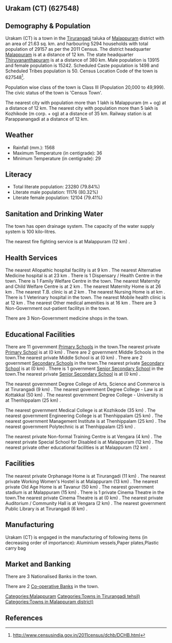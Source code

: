 {{Infobox settlement
| name=Urakam (CT)
| native_name=
| native_name_lang=
| other_name=
| nickname=
| settlement_type=Town
| image_skyline=
| image_alt=
| image_caption=
| pushpin_map=India Kerala
| pushpin_label_position=right
| pushpin_map_alt=
| pushpin_map_caption=Location in Kerala, India
| latd=
| latm=
| lats=
| latNS=
| longd=
| longm=
| longs=
| longEW=
| coordinates_display=inline,title
| subdivision_type=Country
| subdivision_name={{flag|India}}
| subdivision_type1=[[States and territories of India|State]]
| subdivision_name1=Kerala 
| subdivision_type2=[[List of districts of India|District]]
| subdivision_name2=Malappuram
| subdivision_type3=Tahsil
| subdivision_name3=Tirurangadi
| website=
| established_title=<!-- Established -->
| established_date=
| founder=
| named_for=
| government_type=
| governing_body=
| unit_pref=Metric
| area_footnotes=
| area_rank=
| area_total_km2=21.63
| elevation_footnotes=
| elevation_m=
| population_total=29157
| population_as_of=2011
| population_rank=
| population_density_km2=1347
| population_demonym=
| population_footnotes=
| demographics_type1=Languages=
| demographics1_title1=Official=
| demographics1_info1=[[Malayalam language|Malayalam]]
| timezone1=[[Indian Standard Time|IST]]
| utc_offset1==+5:30
| postal_code_type=[[Postal Index Number|PIN]]
| postal_code=
| area_code_type=Telephone code
| area_code=
| registration_plate=
| blank1_name_sec1=Nearest city
| blank1_info_sec1=[[Malappuram (m + og)]]
| blank2_name_sec1=[[Human sex ratio|Sex ratio]]
| blank2_info_sec1=1095
| blank3_name_sec1=Literacy
| blank3_info_sec1=79.84%
| blank1_name_sec2=[[2011 Census of India|2011 census]] code
| blank1_info_sec2=627548
| footnotes=
}}

== Urakam (CT) (627548) ==

== Demography & Population ==

Urakam (CT) is a town in the [[Tirurangadi]] taluka of [[Malappuram]] district with an area of 21.63 sq. km. and harbouring 5294 households with total population of 29157 as per the 2011 Census. The district headquarter [[Malappuram]] is at a distance of 12 km. The state headquarter [[Thiruvananthapuram]] is at a distance of 380 km. Male population is 13915 and female population is 15242. Scheduled Caste population is 1498 and Scheduled Tribes population is 50. Census Location Code of the town is 627548<ref>http://www.censusindia.gov.in/2011census/dchb/DCHB.html</ref>.

Population wise class of the town is Class III (Population 20,000 to 49,999).
The civic status of the town is 'Census Town'.

The nearest city with population more than 1 lakh is Malappuram (m + og) at a distance of 12 km. The nearest city with population more than 5 lakh is Kozhikode (m corp. + og) at a distance of 35 km. Railway station is at Parappanangadi at a distance of 12 km.


== Weather ==  
* Rainfall (mm.): 1568 
* Maximum Temperature (in centigrade): 36
* Minimum Temperature (in centigrade): 29


== Literacy ==  
* Total literate population: 23280 (79.84%)
* Literate male population: 11176 (80.32%)
* Literate female population: 12104 (79.41%)


== Sanitation and Drinking Water ==  
The town has open drainage system.
The capacity of the water supply system is 100 kilo-litres.

The nearest fire fighting service is at Malappuram (12 km) .


== Health Services ==
The nearest Allopathic hospital facility is at 9 km .
The nearest Alternative Medicine hospital is at 23 km .
There is 1 Dispensary / Health Centre in the town.
There is 1 Family Welfare Centre in the town.
The nearest Maternity and Child Welfare Centre is at 2 km .
The nearest Maternity Home is at 26 km .
The nearest T.B. clinic is at 2 km .
The nearest Nursing Home is at  km .
There is 1 Veterinary hospital in the town.
The nearest Mobile health clinic is at 12 km .
The nearest Other medical amenities is at 16 km .
There are 3 Non-Government out-patient facilitys in the town.


There are 3 Non-Government medicine shops in the town.


== Educational Facilities ==
There are 11 government [[Primary School]]s in the town.The nearest private [[Primary School]] is at  (0 km) .
There are 2 government Middle Schools in the town.The nearest private Middle School is at  (0 km) .
There are 2 government [[Secondary School]]s in the town.The nearest private [[Secondary School]] is at  (0 km) .
There is 1 government [[Senior Secondary School]] in the town.The nearest private [[Senior Secondary School]] is at  (0 km) .
 
 
 
 
 
The nearest government Degree College of Arts, Science and Commerce is at Tirurangadi (9 km) .
The nearest government Degree College - Law is at Kottakkal  (50 km) .
The nearest government Degree College - University is at Thenhippalam (25 km) .
 
The nearest government Medical College is at Kozhikode (35 km) .
The nearest government Engineering College is at Thenhippalam (25 km) .
The nearest government Management Institute is at Thenhippalam (25 km) .
The nearest government Polytechnic is at Thenhippalam (25 km) .
 
The nearest private Non-formal Training Centre is at Vengara (4 km) .
The nearest private Special School for Disabled is at Malappuram (12 km) .
The nearest private other educational facilities is at Malappuram (12 km) .


== Facilities ==
The nearest private Orphanage Home is at Tirurangadi (11 km) .
The nearest private Working Women's Hostel is at Malappuram (13 km) .
The nearest private Old Age Home is at Tavanur (50 km) .
The nearest government stadium is at Malappuram (15 km) .
There is 1 private Cinema Theatre in the town.The nearest private Cinema Theatre is at  (0 km) .
The nearest private Auditorium / Community Hall is at Vengara (2 km) .
The nearest government Public Library is at Tirurangadi (6 km) .


== Manufacturing ==
Urakam (CT) is engaged in the manufacturing of following items (in decreasing order of importance): Aluminium vessels,Paper plates,Plastic carry bag


== Market and Banking ==
There are 3 Nationalised Banks in the town.

There are 2 [[Co-operative Bank]]s in the town.




[[Categories:Malappuram]]
[[Categories:Towns in Tirurangadi tehsil)]]
[[Categories:Towns in Malappuram district)]]


== References ==
{{Reflist}}


